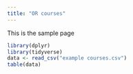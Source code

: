 ```yaml
---
title: "OR courses"
---
```


This is the sample page 
```r
library(dplyr)
library(tidyverse)
data <- read_csv("example courses.csv")
table(data)
```
 
 
